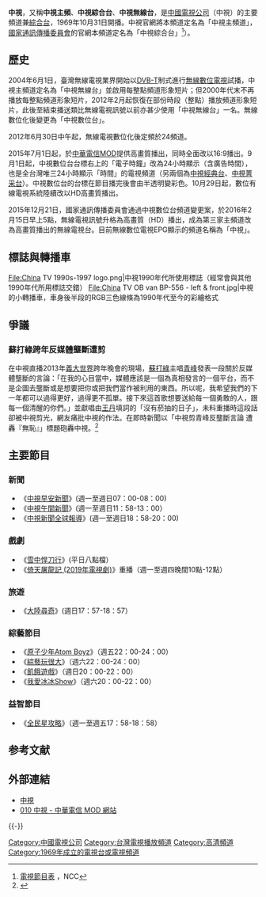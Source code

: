 {{頻道資訊
| 頻道名稱         = 中視
| 頻道圖片檔案     = CTV text.png
| 頻道圖片尺寸     = 200px
| 頻道圖片名稱     = 中視全橫式標誌，使用於2009年下半年至今。
| 所屬國家         = {{TWN}}
| 總部所在         = {{flagicon|TWN}} [[臺北市|臺北市]][[南港區|南港區]]重陽路118號 
| 播放地區         = {{TWN}}
| 開播日期         = 1969年10月31日（{{age in years and days|1969|10|31|age=no}}）<br>數位電視：2004年7月1日（{{age in years and days|2004|7|1|age=no}}）
| 停播日期         = 2012年6月30日（類比電視）
| 視頻格式         = 無線電視、有線電視：[[DVB-T|DVB-T]]<br>[[H.264|H.264]], [[1080i|1080i]], [[16:9|16:9]]<br>IPTV：<br/>[[480i|480i]]/[[NTSC|NTSC]] [[16:9|16:9]]（SD）
| 收視率           = 
| 收視率調查時間   = 
| 收視率資料來源   = 
| 頻道口號         = 中視無線，視野無限。<br>無線中視，活力無限。
| 擁有者           = [[中國電視公司|中國電視公司]]
| 持股者           = 
| 前頻道名稱       = 
| 被取代名稱       = 
| 集團同類頻道     =[[中視新聞台|中視新聞台]]、[[中視經典台|中視經典台]]、[[中視菁采台|中視菁采台]]
| 重播服務頻道     = 
| 頻道官方網站     = http://new.ctv.com.tw/ProgramList
| 備註             = 收播時間每月第3週的週二凌晨3點到4點
| 無線電視供應商01 = {{flagicon|TWN}} [[臺灣數位無線電視|數位無線電視]]
| 無線電視頻道數01 = 1頻道
| 有線電視供應商01 = {{flagicon|TWN}} [[台灣有線電視業者列表|全國有線電視]]
| 有線電視頻道數01 = 9頻道(台灣中部地區)<br>10頻道(台灣北部、南部、東部、離島地區)
| 寬頻電視供應商01 = {{flagicon|TWN}} [[中華電信MOD|中華電信MOD]]
| 寬頻電視頻道數01 = 10頻道
| 衛星電視供應商01 = {{TWN}}[[數碼天空|數碼天空]]
| 衛星電視頻道數01 = 30頻道（HD）（A、B、C套餐）
| 線上收看網站01   = {{flagicon|TWN}} 四季線上影視
| 線上收看網址01   = [https://www.4gtv.tv/channel_sub.html?channelSet_id=1&asset_id=4gtv-4gtv040&channel_id=4 線上直播HD]
| 線上收看網站02   = {{TWN}}LiTV 線上影視
| 線上收看網址02   = [https://www.litv.tv/channel/watch.do?content_id=4gtv-4gtv040&content_type=channel 線上直播HD]
| 線上收看網站03   = {{TW}}[[中華電信|中華電信]][[Hami_Video|Hami Video]]
| 線上收看網址03   = [https://hamivideo.hinet.net/channel/OTT_LIVE_0000001568.do 線上直播HD]
| 線上收看網站04   = {{TW}}[[亞太電信|亞太電信]][[Gt_TV|Gt TV]]
| 線上收看網址04   = [https://gttvweb.wowotv.tw/tvHall.html 線上直播HD]
|}}

'''中視'''，又稱'''中視主頻'''、'''中視綜合台'''、'''中視無線台'''，是[[中國電視公司|中國電視公司]]（中視）的主要頻道兼[[綜合頻道|綜合台]]，1969年10月31日開播。中視官網將本頻道定名為「中視主頻道」，[[國家通訊傳播委員會|國家通訊傳播委員會]]的官網本頻道定名為「中視綜合台」<ref>[http://nccstat2.ncc.gov.tw/ncc/stnccpr.jsp?sys=1&datef=1030101&datet=1030104&timef=0&timet=24&f3=1&w1=1&w2=1&w3=1&w4=1&w5=1&w6=1&k1=1&k2=2&k3=3&k4=4&i1=1&i2=2&i3=3&i4=4&i5=5&i6=6&i7=10&s1=1&s2=2&s3=3&cname=&freqnm=%A4%A4%B5%F8%BA%EE%A6X%A5x&pgmnm=&ldrpsn= 電視節目表] {{Wayback|url=http://nccstat2.ncc.gov.tw/ncc/stnccpr.jsp?sys=1&datef=1030101&datet=1030104&timef=0&timet=24&f3=1&w1=1&w2=1&w3=1&w4=1&w5=1&w6=1&k1=1&k2=2&k3=3&k4=4&i1=1&i2=2&i3=3&i4=4&i5=5&i6=6&i7=10&s1=1&s2=2&s3=3&cname=&freqnm=%A4%A4%B5%F8%BA%EE%A6X%A5x&pgmnm=&ldrpsn= |date=20210421163720 }}，NCC</ref>）。

== 歷史 ==
2004年6月1日，臺灣無線電視業界開始以[[DVB-T|DVB-T]]制式進行[[數字電視|無線數位電視]]試播，中視主頻道定名為「中視無線台」並啟用每整點頻道形象短片；但2000年代末不再播放每整點頻道形象短片，2012年2月起恢復在部份時段（整點）播放頻道形象短片，此後至結束播送類比無線電視訊號以前亦甚少使用「中視無線台」一名。無線數位化後變更為「中視數位台」。

2012年6月30日中午起，無線電視數位化後定頻於24頻道。

2015年7月1日起，於[[中華電信MOD|中華電信MOD]]提供高畫質播出，同時全面改以16:9播出。9月1日起，中視數位台台標右上的「電子時鐘」改為24小時顯示（含廣告時間），也是全台灣唯三24小時顯示「時間」的電視頻道（另兩個為[[中視經典台|中視經典台]]、[[中視菁采台|中視菁采台]]）。中視數位台的台標在節目播完後會由半透明變彩色。10月29日起，數位有線電視系統陸續改以HD高畫質播出。

2015年12月21日，國家通訊傳播委員會通過中視數位台頻道變更案，於2016年2月15日早上5點，無線電視訊號升格為高畫質（HD）播出，成為第三家主頻道改為高畫質播出的無線電視台。目前無線數位電視EPG顯示的頻道名稱為「中視」。

==標誌與轉播車==
<gallery>
File:China TV 1990s-1997 logo.png|中視1990年代所使用標誌（經常會與其他1990年代所用標誌交錯）
<!-- 檔案不存在 File:CTV simple 4th logo.jpg|中視現在加國字所用標誌 ，可從英文維基百科取得 -->
File:China TV OB van BP-556 - left & front.jpg|中視的小轉播車，車身後半段的RGB三色線條為1990年代至今的彩繪格式
</gallery>



==爭議==
===蘇打綠跨年反媒體壟斷遭剪===
在中視直播2013年[[義大世界|義大世界]]跨年晚會的現場，[[蘇打綠|蘇打綠]]主唱[[青峰|青峰]]發表一段關於反媒體壟斷的言論：「在我的心目當中，媒體應該是一個為真相發言的一個平台，而不是企圖去壟斷或是想要把你或把我們當作被利用的東西。所以呢，我希望我們的下一年都可以過得更好，過得更不孤單。接下來這首歌想要送給每一個勇敢的人，跟每一個清醒的你們。」並獻唱由[[王丹|王丹]]填詞的「沒有菸抽的日子」，未料重播時這段話卻被中視剪光，網友痛批中視的作法。在即時新聞以「中視剪青峰反壟斷言論 遭轟『無恥』」標題砲轟中視。<ref>{{Cite web |url=http://blog.xuite.net/davidwomg/kentaro/65513241-%E9%80%99%E6%89%8D%E5%8F%AB%E5%AA%92%E9%AB%94%E5%A3%9F%E6%96%B7%EF%BC%9A%E8%87%AA%E7%94%B1%E6%99%82%E5%A0%B1%E4%B8%8A%E9%9D%A2%E7%9C%8B%E4%B8%8D%E5%88%B0%E7%9A%84%E6%95%B8%E5%AD%97 |title=這才叫媒體壟斷：自由時報上面看不到的數字 |accessdate=2021-02-14 |archive-date=2020-11-21 |archive-url=https://web.archive.org/web/20201121203154/https://blog.xuite.net/davidwomg/kentaro/65513241-%E9%80%99%E6%89%8D%E5%8F%AB%E5%AA%92%E9%AB%94%E5%A3%9F%E6%96%B7%EF%BC%9A%E8%87%AA%E7%94%B1%E6%99%82%E5%A0%B1%E4%B8%8A%E9%9D%A2%E7%9C%8B%E4%B8%8D%E5%88%B0%E7%9A%84%E6%95%B8%E5%AD%97 |dead-url=no }}</ref>

==主要節目==
{{main|中國電視公司節目列表}}
===新聞===
{{main|中視新聞}}
*《[[中視早安新聞_(2000年代)|中視早安新聞]]》(週一至週日07：00-08：00)
*《[[中視午間新聞|中視午間新聞]]》(週一至週日11：58-13：00）
*《[[中視新聞全球報導|中視新聞全球報導]]》(週一至週日18：58-20：00)
===戲劇===
{{main|中國電視公司戲劇節目列表}}
*《[[雪中悍刀行|雪中悍刀行]]》(平日八點檔）
*《[[倚天屠龍記_(2019年電視劇)|倚天屠龍記 (2019年電視劇)]]》重播（週一至週四晚間10點-12點）

===旅遊===
*《[[大陸尋奇|大陸尋奇]]》(週日17：57-18：57）

===綜藝節目===
*《[[原子少年Atom_Boyz|原子少年Atom Boyz]]》（週五22：00-24：00）
*《[[綜藝玩很大|綜藝玩很大]]》（週六22：00-24：00）
*《[[飢餓遊戲_(電視節目)|飢餓遊戲]]》（週日20：00-22：00）
*《[[我愛冰冰Show|我愛冰冰Show]]》（週六20：00-22：00）

===益智節目===
*《[[全民星攻略|全民星攻略]]》（週一至週五17：58-18：58）

== 参考文献 ==
{{Reflist|30em}}

== 外部連結 ==
* [http://new.ctv.com.tw/ 中視] {{Wayback|url=http://new.ctv.com.tw/ |date=20160224031707 }}
* [http://mod.cht.com.tw/tv/channel.php?id=010 010 中視 - 中華電信 MOD 網站] {{Wayback|url=http://mod.cht.com.tw/tv/channel.php?id=010 |date=20220405035413 }}
{{-}}
{{中國時報集團}}
{{台灣電視頻道}}

[[Category:中國電視公司|Category:中國電視公司]]
[[Category:台灣電視播放頻道|Category:台灣電視播放頻道]]
[[Category:高清頻道|Category:高清頻道]]
[[Category:1969年成立的電視台或電視頻道|Category:1969年成立的電視台或電視頻道]]